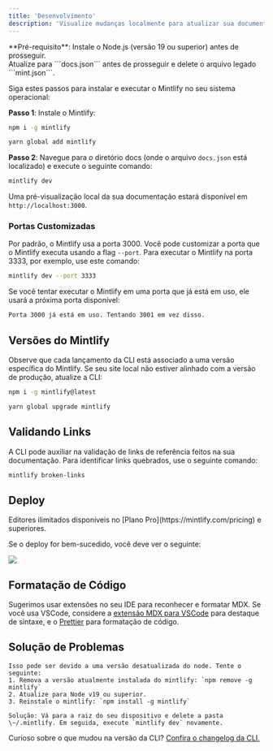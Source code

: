 ```yaml
---
title: 'Desenvolvimento'
description: 'Visualize mudanças localmente para atualizar sua documentação'
---
```


<Info>
  **Pré-requisito**: Instale o Node.js (versão 19 ou superior) antes de prosseguir. <br />
  Atualize para ```docs.json``` antes de prosseguir e delete o arquivo legado ```mint.json```.
</Info>

Siga estes passos para instalar e executar o Mintlify no seu sistema operacional:

**Passo 1**: Instale o Mintlify:

<CodeGroup>

  ```bash npm
  npm i -g mintlify
  ```

```bash yarn
yarn global add mintlify
```

</CodeGroup>

**Passo 2**: Navegue para o diretório docs (onde o arquivo `docs.json` está localizado) e execute o seguinte comando:

```bash
mintlify dev
```

Uma pré-visualização local da sua documentação estará disponível em `http://localhost:3000`.

### Portas Customizadas

Por padrão, o Mintlify usa a porta 3000. Você pode customizar a porta que o Mintlify executa usando a flag `--port`. Para executar o Mintlify na porta 3333, por exemplo, use este comando:

```bash
mintlify dev --port 3333
```

Se você tentar executar o Mintlify em uma porta que já está em uso, ele usará a próxima porta disponível:

```md
Porta 3000 já está em uso. Tentando 3001 em vez disso.
```

## Versões do Mintlify

Observe que cada lançamento da CLI está associado a uma versão específica do Mintlify. Se seu site local não estiver alinhado com a versão de produção, atualize a CLI:

<CodeGroup>

```bash npm
npm i -g mintlify@latest
```

```bash yarn
yarn global upgrade mintlify
```

</CodeGroup>

## Validando Links

A CLI pode auxiliar na validação de links de referência feitos na sua documentação. Para identificar links quebrados, use o seguinte comando:

```bash
mintlify broken-links
```

## Deploy

<Tip>
  Editores ilimitados disponíveis no [Plano
  Pro](https://mintlify.com/pricing) e superiores.
</Tip>

Se o deploy for bem-sucedido, você deve ver o seguinte:

<Frame>
  <img src="/images/checks-passed.png" style={{ borderRadius: '0.5rem' }} />
</Frame>

## Formatação de Código

Sugerimos usar extensões no seu IDE para reconhecer e formatar MDX. Se você usa VSCode, considere a [extensão MDX para VSCode](https://marketplace.visualstudio.com/items?itemName=unifiedjs.vscode-mdx) para destaque de sintaxe, e o [Prettier](https://marketplace.visualstudio.com/items?itemName=esbenp.prettier-vscode) para formatação de código.

## Solução de Problemas

<AccordionGroup>
  <Accordion title='Erro: Não foi possível carregar o módulo "sharp" usando o runtime darwin-arm64'>

    Isso pode ser devido a uma versão desatualizada do node. Tente o seguinte:
    1. Remova a versão atualmente instalada do mintlify: `npm remove -g mintlify`
    2. Atualize para Node v19 ou superior.
    3. Reinstale o mintlify: `npm install -g mintlify`
  </Accordion>

  <Accordion title="Problema: Encontrando um erro desconhecido">
  
    Solução: Vá para a raiz do seu dispositivo e delete a pasta \~/.mintlify. Em seguida, execute `mintlify dev` novamente.
  </Accordion>
</AccordionGroup>

Curioso sobre o que mudou na versão da CLI? [Confira o changelog da CLI.](https://www.npmjs.com/package/mintlify?activeTab=versions)
